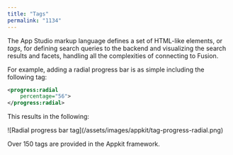 ```yaml
---
title: "Tags"
permalink: "1134"
---
```


The App Studio markup language defines a set of HTML-like elements, or *tags*, for defining search queries to the backend and visualizing the search results and facets, handling all the complexities of connecting to Fusion.

For example, adding a radial progress bar is as simple including the following tag:

```xml
<progress:radial
    percentage="56">
</progress:radial>
```

This results in the following:

<Frame>![Radial progress bar tag](/assets/images/appkit/tag-progress-radial.png)</Frame>

Over 150 tags are provided in the Appkit framework.